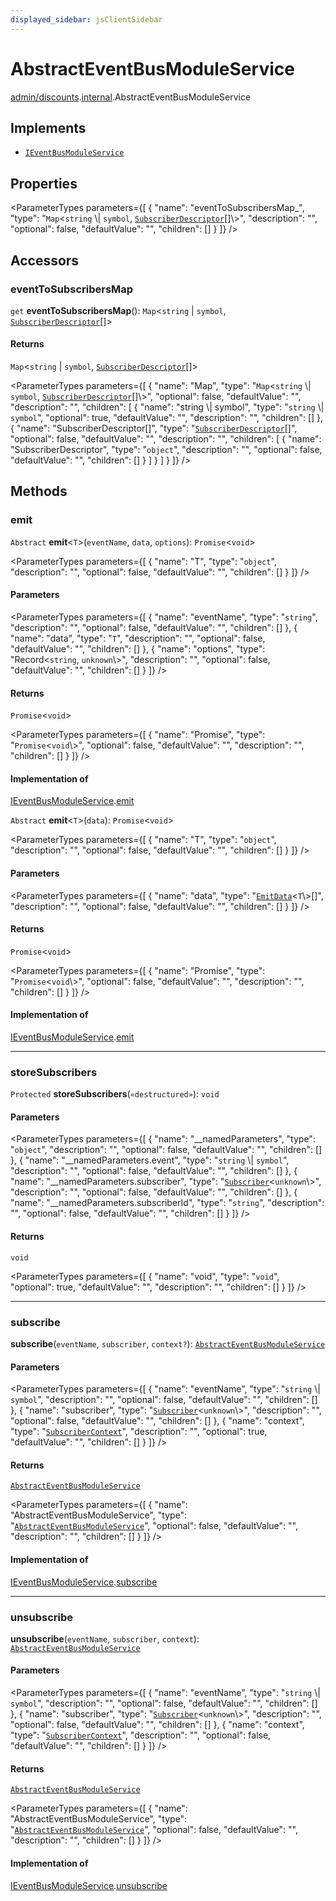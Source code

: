 ```yaml
---
displayed_sidebar: jsClientSidebar
---
```



# AbstractEventBusModuleService

[admin/discounts](../../modules/admin_discounts.mdx).[internal](../../admin_discounts/modules/admin_discounts.internal.mdx).AbstractEventBusModuleService

## Implements

- [`IEventBusModuleService`](../interfaces/admin_discounts.internal.IEventBusModuleService.mdx)

## Properties

<ParameterTypes parameters={[
  {
    "name": "eventToSubscribersMap_",
    "type": "`Map`<`string` \\| `symbol`, [`SubscriberDescriptor`](../../internal-1/modules/admin_discounts.internal.internal-1.EventBusTypes.mdx#subscriberdescriptor)[]\\>",
    "description": "",
    "optional": false,
    "defaultValue": "",
    "children": []
  }
]} />

## Accessors

### eventToSubscribersMap

`get` **eventToSubscribersMap**(): `Map`<`string` \| `symbol`, [`SubscriberDescriptor`](../../internal-1/modules/admin_discounts.internal.internal-1.EventBusTypes.mdx#subscriberdescriptor)[]\>

#### Returns

`Map`<`string` \| `symbol`, [`SubscriberDescriptor`](../../internal-1/modules/admin_discounts.internal.internal-1.EventBusTypes.mdx#subscriberdescriptor)[]\>

<ParameterTypes parameters={[
  {
    "name": "Map",
    "type": "`Map`<`string` \\| `symbol`, [`SubscriberDescriptor`](../../internal-1/modules/admin_discounts.internal.internal-1.EventBusTypes.mdx#subscriberdescriptor)[]\\>",
    "optional": false,
    "defaultValue": "",
    "description": "",
    "children": [
      {
        "name": "string \\| symbol",
        "type": "`string` \\| `symbol`",
        "optional": true,
        "defaultValue": "",
        "description": "",
        "children": []
      },
      {
        "name": "SubscriberDescriptor[]",
        "type": "[`SubscriberDescriptor`](../../internal-1/modules/admin_discounts.internal.internal-1.EventBusTypes.mdx#subscriberdescriptor)[]",
        "optional": false,
        "defaultValue": "",
        "description": "",
        "children": [
          {
            "name": "SubscriberDescriptor",
            "type": "`object`",
            "description": "",
            "optional": false,
            "defaultValue": "",
            "children": []
          }
        ]
      }
    ]
  }
]} />

## Methods

### emit

`Abstract` **emit**<`T`\>(`eventName`, `data`, `options`): `Promise`<`void`\>

<ParameterTypes parameters={[
  {
    "name": "T",
    "type": "`object`",
    "description": "",
    "optional": false,
    "defaultValue": "",
    "children": []
  }
]} />

#### Parameters

<ParameterTypes parameters={[
  {
    "name": "eventName",
    "type": "`string`",
    "description": "",
    "optional": false,
    "defaultValue": "",
    "children": []
  },
  {
    "name": "data",
    "type": "`T`",
    "description": "",
    "optional": false,
    "defaultValue": "",
    "children": []
  },
  {
    "name": "options",
    "type": "Record<`string`, `unknown`\\>",
    "description": "",
    "optional": false,
    "defaultValue": "",
    "children": []
  }
]} />

#### Returns

`Promise`<`void`\>

<ParameterTypes parameters={[
  {
    "name": "Promise",
    "type": "`Promise`<`void`\\>",
    "optional": false,
    "defaultValue": "",
    "description": "",
    "children": []
  }
]} />

#### Implementation of

[IEventBusModuleService](../interfaces/admin_discounts.internal.IEventBusModuleService.mdx).[emit](../interfaces/admin_discounts.internal.IEventBusModuleService.mdx#emit)

`Abstract` **emit**<`T`\>(`data`): `Promise`<`void`\>

<ParameterTypes parameters={[
  {
    "name": "T",
    "type": "`object`",
    "description": "",
    "optional": false,
    "defaultValue": "",
    "children": []
  }
]} />

#### Parameters

<ParameterTypes parameters={[
  {
    "name": "data",
    "type": "[`EmitData`](../../admin_discounts/modules/admin_discounts.internal.mdx#emitdata)<`T`\\>[]",
    "description": "",
    "optional": false,
    "defaultValue": "",
    "children": []
  }
]} />

#### Returns

`Promise`<`void`\>

<ParameterTypes parameters={[
  {
    "name": "Promise",
    "type": "`Promise`<`void`\\>",
    "optional": false,
    "defaultValue": "",
    "description": "",
    "children": []
  }
]} />

#### Implementation of

[IEventBusModuleService](../interfaces/admin_discounts.internal.IEventBusModuleService.mdx).[emit](../interfaces/admin_discounts.internal.IEventBusModuleService.mdx#emit)

___

### storeSubscribers

`Protected` **storeSubscribers**(`«destructured»`): `void`

#### Parameters

<ParameterTypes parameters={[
  {
    "name": "__namedParameters",
    "type": "`object`",
    "description": "",
    "optional": false,
    "defaultValue": "",
    "children": []
  },
  {
    "name": "__namedParameters.event",
    "type": "`string` \\| `symbol`",
    "description": "",
    "optional": false,
    "defaultValue": "",
    "children": []
  },
  {
    "name": "__namedParameters.subscriber",
    "type": "[`Subscriber`](../../admin_discounts/modules/admin_discounts.internal.mdx#subscriber)<`unknown`\\>",
    "description": "",
    "optional": false,
    "defaultValue": "",
    "children": []
  },
  {
    "name": "__namedParameters.subscriberId",
    "type": "`string`",
    "description": "",
    "optional": false,
    "defaultValue": "",
    "children": []
  }
]} />

#### Returns

`void`

<ParameterTypes parameters={[
  {
    "name": "void",
    "type": "`void`",
    "optional": true,
    "defaultValue": "",
    "description": "",
    "children": []
  }
]} />

___

### subscribe

**subscribe**(`eventName`, `subscriber`, `context?`): [`AbstractEventBusModuleService`](admin_discounts.internal.AbstractEventBusModuleService.mdx)

#### Parameters

<ParameterTypes parameters={[
  {
    "name": "eventName",
    "type": "`string` \\| `symbol`",
    "description": "",
    "optional": false,
    "defaultValue": "",
    "children": []
  },
  {
    "name": "subscriber",
    "type": "[`Subscriber`](../../admin_discounts/modules/admin_discounts.internal.mdx#subscriber)<`unknown`\\>",
    "description": "",
    "optional": false,
    "defaultValue": "",
    "children": []
  },
  {
    "name": "context",
    "type": "[`SubscriberContext`](../../admin_discounts/modules/admin_discounts.internal.mdx#subscribercontext)",
    "description": "",
    "optional": true,
    "defaultValue": "",
    "children": []
  }
]} />

#### Returns

[`AbstractEventBusModuleService`](admin_discounts.internal.AbstractEventBusModuleService.mdx)

<ParameterTypes parameters={[
  {
    "name": "AbstractEventBusModuleService",
    "type": "[`AbstractEventBusModuleService`](admin_discounts.internal.AbstractEventBusModuleService.mdx)",
    "optional": false,
    "defaultValue": "",
    "description": "",
    "children": []
  }
]} />

#### Implementation of

[IEventBusModuleService](../interfaces/admin_discounts.internal.IEventBusModuleService.mdx).[subscribe](../interfaces/admin_discounts.internal.IEventBusModuleService.mdx#subscribe)

___

### unsubscribe

**unsubscribe**(`eventName`, `subscriber`, `context`): [`AbstractEventBusModuleService`](admin_discounts.internal.AbstractEventBusModuleService.mdx)

#### Parameters

<ParameterTypes parameters={[
  {
    "name": "eventName",
    "type": "`string` \\| `symbol`",
    "description": "",
    "optional": false,
    "defaultValue": "",
    "children": []
  },
  {
    "name": "subscriber",
    "type": "[`Subscriber`](../../admin_discounts/modules/admin_discounts.internal.mdx#subscriber)<`unknown`\\>",
    "description": "",
    "optional": false,
    "defaultValue": "",
    "children": []
  },
  {
    "name": "context",
    "type": "[`SubscriberContext`](../../admin_discounts/modules/admin_discounts.internal.mdx#subscribercontext)",
    "description": "",
    "optional": false,
    "defaultValue": "",
    "children": []
  }
]} />

#### Returns

[`AbstractEventBusModuleService`](admin_discounts.internal.AbstractEventBusModuleService.mdx)

<ParameterTypes parameters={[
  {
    "name": "AbstractEventBusModuleService",
    "type": "[`AbstractEventBusModuleService`](admin_discounts.internal.AbstractEventBusModuleService.mdx)",
    "optional": false,
    "defaultValue": "",
    "description": "",
    "children": []
  }
]} />

#### Implementation of

[IEventBusModuleService](../interfaces/admin_discounts.internal.IEventBusModuleService.mdx).[unsubscribe](../interfaces/admin_discounts.internal.IEventBusModuleService.mdx#unsubscribe)
